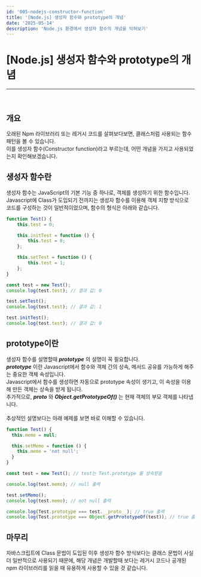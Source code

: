 ```yaml
---
id: '005-nodejs-constructor-function'
title: '[Node.js] 생성자 함수와 prototype의 개념'
date: '2025-05-14'
description: 'Node.js 환경에서 생성자 함수의 개념을 익혀보기'
---
```


# [Node.js] 생성자 함수와 prototype의 개념
---
<br />

## 개요
오래된 Npm 라이브러리 또는 레거시 코드를 살펴보다보면, 클래스처럼 사용되는 함수 패턴을 볼 수 있습니다.<br />
이를 생성자 함수(Constructor function)라고 부르는데, 어떤 개념을 가지고 사용되었는지 확인해보겠습니다.

<MdxDivider />

## 생성자 함수란
생성자 함수는 JavaScript의 기본 기능 중 하나로, 객체를 생성하기 위한 함수입니다.<br />
Javascript에 Class가 도입되기 전까지는 생성자 함수를 이용해 객체 지향 방식으로 코드를 구성하는 것이 일반적이었으며, 함수의 형식은 아래와 같습니다.<br />
```typescript
function Test() {
    this.test = 0;

    this.initTest = function () {
        this.test = 0;
    };

    this.setTest = function () {
        this.test = 1;
    };
}

const test = new Test();
console.log(test.test); // 결과 값: 0

test.setTest();
console.log(test.test); // 결과 값: 1

test.initTest();
console.log(test.test); // 결과 값: 0
```

<MdxDivider />

## prototype이란
생성자 함수를 설명할때 ***prototype*** 의 설명이 꼭 필요합니다.<br />
***prototype*** 이란 Javascript에서 함수와 객체 간의 상속, 메서드 공유를 가능하게 해주는 중요한 객체 속성입니다.<br />
Javascript에서 함수를 생성하면 자동으로 prototype 속성이 생기고, 이 속성을 이용해 만든 객체는 상속을 받게 됩니다.<br />
추가적으로, ***__proto__*** 와 ***Object.getPrototypeOf()*** 는 현재 객체의 부모 객체를 나타냅니다.<br />
<br />
추상적인 설명보다는 아래 예제를 보면 바로 이해할 수 있습니다.
```javascript
function Test() {
  this.memo = null;

  this.setMemo = function () {
    this.memo = 'not null';
  }
}

const test = new Test(); // test는 Test.prototype 를 상속받음

console.log(test.memo); // null 출력

test.setMemo();
console.log(test.memo); // not null 출력

console.log(Test.prototype === test.__proto__); // true 출력
console.log(Test.prototype === Object.getPrototypeOf(test)); // true 출력
```

<MdxDivider />

## 마무리
자바스크립트에 Class 문법이 도입된 이후 생성자 함수 방식보다는 클래스 문법이 사실 더 일반적으로 사용되기 때문에, 해당 개념은 개발할때 보다는 레거시 코드나 공개된 npm 라이브러리를 읽을 때 유용하게 사용할 수 있을 것 같습니다.
